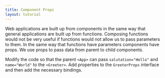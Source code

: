 ```yaml
---
title: Component Props
layout: tutorial
---
```


Web applications are built up from components in the same way that general applications are built up from functions. Composing functions would not be very useful if functions would not allow us to pass parameters to them. In the same way that functions have parameters components have props. We use props to pass data from parent to child components.

Modify the code so that the parent `<App>` can pass `salutation="Hello"` and  `name="World"` to the `<Greeter>`. Add properties to the `GreeterProps` interface and then add the necessary bindings.